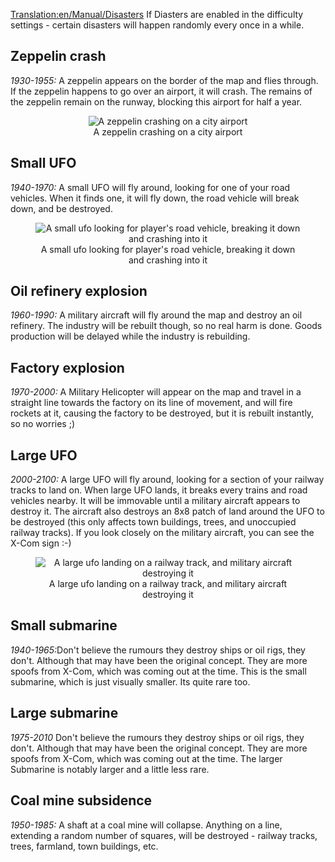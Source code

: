 [[Translation:en/Manual/Disasters]]
If Diasters are enabled in the difficulty settings - certain disasters will happen randomly every once in a while.


== Zeppelin crash ==
''1930-1955:''
A zeppelin appears on the border of the map and flies through. If the zeppelin happens to go over an airport, it will crash. The remains of the zeppelin remain on the runway, blocking this airport for half a year.
<br clear="all">

<center>[[File:en/Manual/Zeppelin.png|center|frame|A zeppelin crashing on a city airport]]</center>
== Small UFO ==
''1940-1970:''
A small UFO will fly around, looking for one of your road vehicles. When it finds one, it will fly down, the road vehicle will break down, and be destroyed.

<center>[[File:en/Manual/Smallufo.png|center|frame|A small ufo looking for player's road vehicle, breaking it down and crashing into it]]</center>

== Oil refinery explosion==
''1960-1990:''
A military aircraft will fly around the map and destroy an oil refinery. The industry will be rebuilt though, so no real harm is done. Goods production will be delayed while the industry is rebuilding.

== Factory explosion ==
''1970-2000:''
A Military Helicopter will appear on the map and travel in a straight line towards the factory on its line of movement, and will fire rockets at it, causing the factory to be destroyed, but it is rebuilt instantly, so no worries ;)

== Large UFO ==
''2000-2100:''
A large UFO will fly around, looking for a section of your railway tracks to land on. When large UFO lands, it breaks every trains and road vehicles nearby. It will be immovable until a military aircraft appears to destroy it. The aircraft also destroys an 8x8 patch of land around the UFO to be destroyed (this only affects town buildings, trees, and unoccupied railway tracks). If you look closely on the military aircraft, you can see the X-Com sign :-)

<center>[[File:en/Manual/Largeufo.png|center|frame|A large ufo landing on a railway track, and military aircraft destroying it]]</center>

== Small submarine ==
''1940-1965:''Don't believe the rumours they destroy ships or oil rigs, they don't. Although that may have been the original concept. They are more spoofs from X-Com, which was coming out at the time. This is the small submarine, which is just visually smaller. Its quite rare too.

== Large submarine ==
''1975-2010'' Don't believe the rumours they destroy ships or oil rigs, they don't. Although that may have been the original concept. They are more spoofs from X-Com, which was coming out at the time. The larger Submarine is notably larger and a little less rare.

== Coal mine subsidence ==
''1950-1985:''
A shaft at a coal mine will collapse. Anything on a line, extending a random number of squares, will be destroyed - railway tracks, trees, farmland, town buildings, etc.